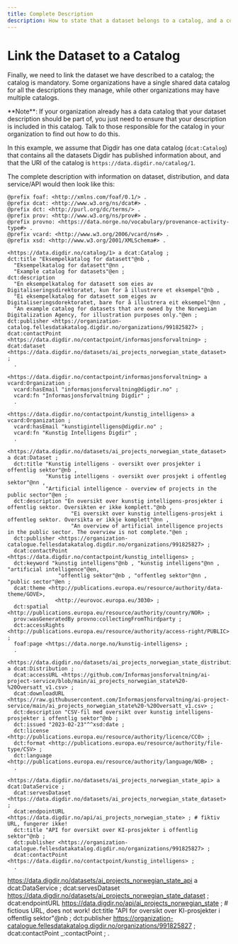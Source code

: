 ```yaml
---
title: Complete Description
description: How to state that a dataset belongs to a catalog, and a complete description of the dataset
---
```


# Link the Dataset to a Catalog

Finally, we need to link the dataset we have described to a catalog; the catalog is mandatory. Some organizations have a single shared data catalog for all the descriptions they manage, while other organizations may have multiple catalogs.

<Alert size='sm'>
    **Note**: If your organization already has a data catalog that your dataset description should be part of, you just
    need to ensure that your description is included in this catalog. Talk to those responsible for the catalog in your
    organization to find out how to do this.
</Alert>

In this example, we assume that Digdir has one data catalog (`dcat:Catalog`) that contains all the datasets Digdir has published information about, and that the URI of the catalog is `https://data.digdir.no/catalog/1`.

The complete description with information on dataset, distribution, and data service/API would then look like this:

```turtle
@prefix foaf: <http://xmlns.com/foaf/0.1/> .
@prefix dcat: <http://www.w3.org/ns/dcat#> .
@prefix dct: <http://purl.org/dc/terms/> .
@prefix prov: <http://www.w3.org/ns/prov#> .
@prefix provno: <https://data.norge.no/vocabulary/provenance-activity-type#> .
@prefix vcard: <http://www.w3.org/2006/vcard/ns#> .
@prefix xsd: <http://www.w3.org/2001/XMLSchema#> .

<https://data.digdir.no/catalog/1> a dcat:Catalog ;
dct:title "Eksempelkatalog for datasett"@nb ,
  "Eksempelkatalog for datasett"@nn ,
  "Example catalog for datasets"@en ;
dct:description 
  "En eksempelkatalog for datasett som eies av Digitaliseringsdirektoratet, kun for å illustrere et eksempel"@nb , 
  "Ei eksempelkatalog for datasett som eiges av Digitaliseringsdorektoratet, bare for å illustrera eit eksempel"@nn ,
  "An example catalog for datasets that are owned by the Norwegian Digitalization Agency, for illustration purposes only."@en ;
dct:publisher <https://organization-catalog.fellesdatakatalog.digdir.no/organizations/991825827> ;
dcat:contactPoint <https://data.digdir.no/contactpoint/informasjonsforvaltning> ;
dcat:dataset <https://data.digdir.no/datasets/ai_projects_norwegian_state_dataset> ;
  .

<https://data.digdir.no/contactpoint/informasjonsforvaltning> a vcard:Organization ;
  vcard:hasEmail "informasjonsforvaltning@digdir.no" ;
  vcard:fn "Informasjonsforvaltning Digdir" ;
  .

<https://data.digdir.no/contactpoint/kunstig_intelligens> a vcard:Organization ;
  vcard:hasEmail "kunstigintelligens@digdir.no" ;
  vcard:fn "Kunstig Intelligens Digdir" ;
  .

<https://data.digdir.no/datasets/ai_projects_norwegian_state_dataset> a dcat:Dataset ;
  dct:title "Kunstig intelligens - oversikt over prosjekter i offentlig sektor"@nb ,
            "Kunstig intelligens - oversikt over prosjekt i offentleg sektor"@nn ,
            "Artificial intelligence - overview of projects in the public sector"@en ;
  dct:description "En oversikt over kunstig intelligens-prosjekter i offentlig sektor. Oversikten er ikke komplett."@nb ,
                    "Ei oversikt over kunstig intelligens-prosjekt i offentleg sektor. Oversikta er ikkje komplett"@nn ,
                    "An overview of artificial intelligence projects in the public sector. The overview is not complete."@en ;
  dct:publisher <https://organization-catalogue.fellesdatakatalog.digdir.no/organizations/991825827> ;
  dcat:contactPoint <https://data.digdir.no/contactpoint/kunstig_intelligens> ;
  dct:keyword "kunstig intelligens"@nb , "kunstig intelligens"@nn , "artificial intelligence"@en,
                "offentlig sektor"@nb , "offentleg sektor"@nn , "public sector"@en ;
  dcat:theme <http://publications.europa.eu/resource/authority/data-theme/GOVE>,
               <http://eurovoc.europa.eu/3030> ;
  dct:spatial <http://publications.europa.eu/resource/authority/country/NOR> ;
  prov:wasGeneratedBy provno:collectingFromThirdparty ;
  dct:accessRights <http://publications.europa.eu/resource/authority/access-right/PUBLIC> ;
  foaf:page <https://data.norge.no/kunstig-intelligens> ;
  .

<https://data.digdir.no/datasets/ai_projects_norwegian_state_distribution> a dcat:Distribution ;
  dcat:accessURL <https://github.com/Informasjonsforvaltning/ai-project-service/blob/main/ai_projects_norwegian_state%20-%20Oversatt_v1.csv> ;
  dcat:downloadURL <https://raw.githubusercontent.com/Informasjonsforvaltning/ai-project-service/main/ai_projects_norwegian_state%20-%20Oversatt_v1.csv> ;
  dct:description "CSV-fil med oversikt over kunstig intelligens-prosjekter i offentlig sektor"@nb ;
  dct:issued "2023-02-23"^^xsd:date ;
  dct:license <http://publications.europa.eu/resource/authority/licence/CC0> ;
  dct:format <http://publications.europa.eu/resource/authority/file-type/CSV> ;
  dct:language <http://publications.europa.eu/resource/authority/language/NOB> ;
  .

<https://data.digdir.no/datasets/ai_projects_norwegian_state_api> a dcat:DataService ;
  dcat:servesDataset <https://data.digdir.no/datasets/ai_projects_norwegian_state_dataset> ;
  dcat:endpointURL <https://data.digdir.no/api/ai_projects_norwegian_state> ; # fiktiv URL, fungerer ikke!
  dct:title "API for oversikt over KI-prosjekter i offentlig sektor"@nb ;
  dct:publisher <https://organization-catalogue.fellesdatakatalog.digdir.no/organizations/991825827> ;
  dcat:contactPoint <https://data.digdir.no/contactpoint/kunstig_intelligens> ;
  .
```
<https://data.digdir.no/datasets/ai_projects_norwegian_state_api> a dcat:DataService ;
  dcat:servesDataset <https://data.digdir.no/datasets/ai_projects_norwegian_state_dataset> ;
  dcat:endpointURL <https://data.digdir.no/api/ai_projects_norwegian_state> ; # fictious URL, does not work!
  dct:title "API for oversikt over KI-prosjekter i offentlig sektor"@nb ;
  dct:publisher <https://organization-catalogue.fellesdatakatalog.digdir.no/organizations/991825827> ;
  dcat:contactPoint _:contactPoint ;
  .
```

